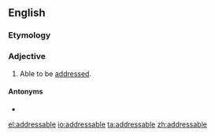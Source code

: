 ==English==

===Etymology===
{{suffix|address|able|lang=en}}

===Adjective===
{{en-adj}}

# Able to be [[addressed]].

====Antonyms====
* {{l|en|unaddressable}}

[[el:addressable]]
[[io:addressable]]
[[ta:addressable]]
[[zh:addressable]]